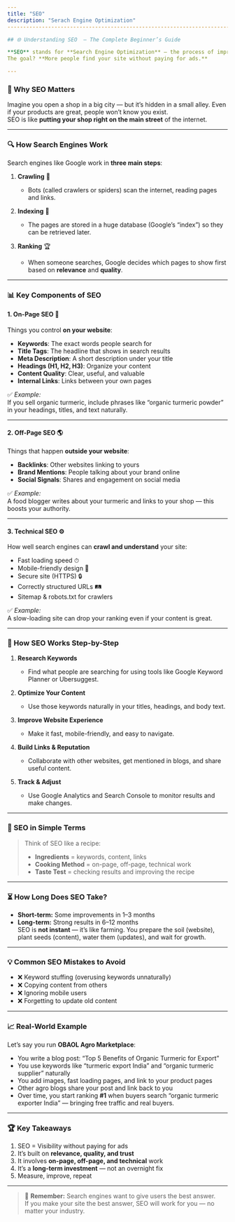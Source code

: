 ```yaml
---
title: "SEO"
description: "Serach Engine Optimization"
----------------------------------------------------------------------------------------------------------------------------------------------

## 🌐 Understanding SEO  — The Complete Beginner’s Guide

**SEO** stands for **Search Engine Optimization** — the process of improving a website so it appears higher in **search engine results** (like Google, Bing, or Yahoo).  
The goal? **More people find your site without paying for ads.**

---
```


### 📌 Why SEO Matters
Imagine you open a shop in a big city — but it’s hidden in a small alley. Even if your products are great, people won’t know you exist.  
SEO is like **putting your shop right on the main street** of the internet.

---

### 🔍 How Search Engines Work

Search engines like Google work in **three main steps**:

1. **Crawling** 🐜  
   - Bots (called crawlers or spiders) scan the internet, reading pages and links.
   
2. **Indexing** 📂  
   - The pages are stored in a huge database (Google’s “index”) so they can be retrieved later.
   
3. **Ranking** 🏆  
   - When someone searches, Google decides which pages to show first based on **relevance** and **quality**.

---

### 📊 Key Components of SEO

#### 1. **On-Page SEO** 📝
Things you control **on your website**:
- **Keywords**: The exact words people search for  
- **Title Tags**: The headline that shows in search results  
- **Meta Description**: A short description under your title  
- **Headings (H1, H2, H3)**: Organize your content  
- **Content Quality**: Clear, useful, and valuable  
- **Internal Links**: Links between your own pages  

✅ *Example:*  
If you sell organic turmeric, include phrases like “organic turmeric powder” in your headings, titles, and text naturally.

---

#### 2. **Off-Page SEO** 🌎
Things that happen **outside your website**:
- **Backlinks**: Other websites linking to yours  
- **Brand Mentions**: People talking about your brand online  
- **Social Signals**: Shares and engagement on social media  

✅ *Example:*  
A food blogger writes about your turmeric and links to your shop — this boosts your authority.

---

#### 3. **Technical SEO** ⚙️
How well search engines can **crawl and understand** your site:
- Fast loading speed ⏱  
- Mobile-friendly design 📱  
- Secure site (HTTPS) 🔒  
- Correctly structured URLs 🛤  
- Sitemap & robots.txt for crawlers  

✅ *Example:*  
A slow-loading site can drop your ranking even if your content is great.

---

### 🎯 How SEO Works Step-by-Step

1. **Research Keywords**  
   - Find what people are searching for using tools like Google Keyword Planner or Ubersuggest.
   
2. **Optimize Your Content**  
   - Use those keywords naturally in your titles, headings, and body text.
   
3. **Improve Website Experience**  
   - Make it fast, mobile-friendly, and easy to navigate.
   
4. **Build Links & Reputation**  
   - Collaborate with other websites, get mentioned in blogs, and share useful content.
   
5. **Track & Adjust**  
   - Use Google Analytics and Search Console to monitor results and make changes.

---

### 🧠 SEO in Simple Terms
> Think of SEO like a recipe:
> - **Ingredients** = keywords, content, links  
> - **Cooking Method** = on-page, off-page, technical work  
> - **Taste Test** = checking results and improving the recipe

---

### ⏳ How Long Does SEO Take?
- **Short-term:** Some improvements in 1–3 months  
- **Long-term:** Strong results in 6–12 months  
SEO is **not instant** — it’s like farming. You prepare the soil (website), plant seeds (content), water them (updates), and wait for growth.

---

### 💡 Common SEO Mistakes to Avoid
- ❌ Keyword stuffing (overusing keywords unnaturally)  
- ❌ Copying content from others  
- ❌ Ignoring mobile users  
- ❌ Forgetting to update old content  

---

### 📈 Real-World Example
Let’s say you run **OBAOL Agro Marketplace**:
- You write a blog post: “Top 5 Benefits of Organic Turmeric for Export”  
- You use keywords like “turmeric export India” and “organic turmeric supplier” naturally  
- You add images, fast loading pages, and link to your product pages  
- Other agro blogs share your post and link back to you  
- Over time, you start ranking **#1** when buyers search “organic turmeric exporter India” — bringing free traffic and real buyers.

---

### 🏆 Key Takeaways
1. SEO = Visibility without paying for ads  
2. It’s built on **relevance, quality, and trust**  
3. It involves **on-page, off-page, and technical** work  
4. It’s a **long-term investment** — not an overnight fix  
5. Measure, improve, repeat

---

> 📌 **Remember:** Search engines want to give users the best answer.  
> If you make your site the best answer, SEO will work for you — no matter your industry.
